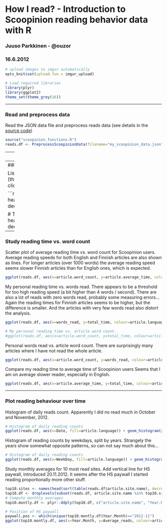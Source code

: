 # How I read? - Introduction to Scoopinion reading behavior data with R
### Juuso Parkkinen - @ouzor
### 16.6.2012

```r
# upload images to imgur automatically 
opts_knit$set(upload.fun = imgur_upload)

# Load required libraries
library(plyr)
library(ggplot2)
theme_set(theme_grey(16))

```

---

### Read and preprocess data

Read the JSON data file and preprocess reads data (see details in the [source code](scoopinion_functions.R))

```r
source("scoopinion_functions.R")
reads.df <- PreprocessScoopinionData(filename="my_scoopinion_data.json")
```


---
### Filter data

Read code comments for details

```r
# Remove rare languages
table(reads.df$article.language)
reads.df <- droplevels(subset(reads.df, article.language %in% c("en", "fi")))

# Remove rare months
table(reads.df$Year.Month)
reads.df <- droplevels(subset(reads.df, Year.Month != "2013-04"))

# Study reads with repeating 'article.title'
repeats <- table(reads.df$article.title)
repeats <- repeats[repeats > 2]
print(repeats)
# Based on this, remove comics and Yle Areena
reads.to.remove <- which(reads.df$article.title %in% c("Anonyymit eläimet", "Fok_it", "Fok_it — Nyt", "Sarjakuvat", "Yle Areena"))
message("Removed ", length(reads.to.remove), " reads")
reads.df <- droplevels(reads.df[-reads.to.remove, ])

# Remove very long articles
ggplot(reads.df, aes(x=article.word_count)) + geom_histogram(binwidth=1000)
reads.df <- droplevels(subset(reads.df, article.word_count < 5000))
```

---
### Top sites

List top read article sites and to referrers (the site from which the read article was clicked)

```r
# Most commonly read sites
head(sort(table(reads.df$article.site.name), decreasing=T), 10)

# Top referring sites
head(sort(table(reads.df$referrer), decreasing=T), 10)
```

---
### Study reading time vs. word count

Scatter plot of average reading time vs. word count for Scoopinion users. Average reading speeds for both English and Finnish articles are also shown as lines. For longer articles (over 1000 words) the average reading speed seems slower Finnish articles than for English ones, which is expected.

```r
ggplot(reads.df, aes(x=article.word_count, y=article.average_time, colour=article.language)) + geom_point(position=position_jitter(width=0, height=10)) + geom_smooth(data=subset(reads.df, article.average_time > 0), method="lm")
```

My personal reading time vs. words read. There appears to be a threshold for too high reading speed (a bit higher than 4 words / second). There are also a lot of reads with zero words read, probably some measuring errors... Again the reading times for Finnish articles seems to be higher, but the difference is smaller. And the articles with very few words read also distort the analysis.

```r
ggplot(reads.df, aes(x=words_read, y=total_time, colour=article.language)) + geom_point() + geom_smooth(data=subset(reads.df, words_read > 0), method="lm")
```


```r
# My personal reading time vs. article word count.
#ggplot(reads.df, aes(x=article.word_count, y=total_time, colour=article.language)) + geom_point() + geom_smooth()
```


Personal words read vs. article word count. There are surprisingly many articles where I have not read the whole article.

```r
ggplot(reads.df, aes(x=article.word_count, y=words_read, colour=article.language)) + geom_abline(slope=1, linetype="dashed") + geom_jitter()
```

Compare my reading time to average time of Scoopinion users Seems that I am on average slower reader, especially in English.

```r
ggplot(reads.df, aes(x=article.average_time, y=total_time, colour=article.language)) + geom_abline(slope=1, linetype="dashed") + geom_jitter()
```


---
### Plot reading behaviour over time

Histogram of daily reads count. Apparently I did no read much in October and November, 2012.

```r
# Histogram of daily reading counts
ggplot(reads.df, aes(x=Date, fill=article.language)) + geom_histogram(position="stack", binwidth=1)+ facet_wrap(~ Year, ncol=1, scales="free_x")
```

Histogram of reading counts by weekdays, split by years. Strangely the years show somewhat opposite patterns, so can not say much about this...


```r
# Histogram of daily reading counts
ggplot(reads.df, aes(x=WeekDay, fill=article.language)) + geom_histogram(position="stack", binwidth=1) + facet_wrap(~ Year, ncol=1) + theme(axis.text.x=element_text(angle=45, vjust=0.8))
```

Study monthly averages for 10 most read sites. Add vertical line for HS paywall, introduced 20.11.2012. It seems after the HS paywall I started reading proportionally more other stuff.

```r
top10.sites <- names(head(sort(table(reads.df$article.site.name), decreasing=T), 10))
top10.df <- droplevels(subset(reads.df, article.site.name %in% top10.sites))
# Compute monthly averages
top10.montly.df <- plyr::ddply(top10.df, c("article.site.name", "Year.Month"), summarise, Average_reads=length(id))

# Position of HS paywall
paywall.pos <- which(unique(top10.montly.df$Year.Month)=="2012-11")
ggplot(top10.montly.df, aes(x=Year.Month, y=Average_reads, colour=article.site.name)) + geom_path(aes(group=article.site.name)) + geom_vline(xintercept=paywall.pos, linetype="dashed") + annotate("text", x=paywall.pos+0.1, y=40, label="HS paywall", hjust=0)
```


